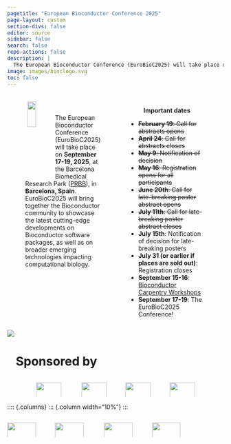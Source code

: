 ```yaml
---
pagetitle: "European Bioconductor Conference 2025"
page-layout: custom
section-divs: false
editor: source
sidebar: false
search: false
repo-actions: false
description: |
  The European Bioconductor Conference (EuroBioC2025) will take place on September 17th to 19th, 2025, in Barcelona, Spain. EuroBioC2025 will bring together the Bioconductor community to showcase the latest cutting-edge developments on the Bioconductor software packages, as well as on broader emerging technologies impacting computational biology.
image: images/bioclogo.svg
toc: false
---
```


:::: {.columns}

::: {.column width="5%"}

:::

::: {.column width="43%"}
::: {.img-float}
![](images/EuroBioC2025logo_500x532.png){style="width: 33%; float: left; margin: 5px;"}
:::
\
\
The European Bioconductor Conference (EuroBioC2025) will take place on
**September 17-19, 2025**, at the Barcelona Biomedical Research Park
([PRBB](https://www.prbb.org)), in **Barcelona, Spain**. EuroBioC2025 will bring together the Bioconductor community to showcase the latest cutting-edge developments on Bioconductor software packages, as well as on broader emerging technologies impacting computational biology.
:::

::: {.column width="4%"}

:::

::: {.column width="43%"}
::: {style="text-align:center;"}
\
**Important dates**
:::

- ~~**February 19**: Call for abstracts opens~~
- ~~**April 24**: Call for abstracts closes~~
- ~~**May 9**: Notification of decision~~
- ~~**May 16**: Registration opens for all participants~~
- ~~**June 20th**: Call for late-breaking poster abstract opens~~
- ~~**July 11th**: Call for late-breaking poster abstract closes~~
- **July 15th**: Notification of decision for late-breaking posters
- **July 31 (or earlier if places are sold out)**: Registration closes
- **September 15-16**: [Bioconductor Carpentry Workshops](pages/carpentryworkshops.qmd)
- **September 17-19**: The EuroBioC2025 Conference!
:::

::: {.column width="5%"}

:::

::::

![](images/prbb_beach.png){fig-alt="EuroBioC2025 venue at the PRBB"}

# \ \ \ Sponsored by

:::: {.columns}
::: {.column width="10%"}
:::

::: {.column width="80%"}

:::: {.columns}
::: {.column width="24%"}
[![](images/sponsors/MELISMdM-Logo-1000x358.png){width=100%}](https://www.upf.edu/web/biomed/mdm){target="_blank"}
:::

::: {.column width="2%"}
:::

::: {.column width="24%"}
[![](images/sponsors/Seqera-Logo-1000x358.png){width=100%}](https://seqera.io){target="_blank"}
:::

::: {.column width="1%"}
:::

::: {.column width="24%"}
[![](images/sponsors/CZI-Logo-1000x358.png){width=100%}](https://chanzuckerberg.com){target="_blank"}
:::

::: {.column width="1%"}
:::

::: {.column width="24%"}
[![](images/sponsors/ISGLOBALSO-Logo-1000x358.png){width=100%}](https://www.isglobal.org/en/severo-ochoa){target="_blank"}
:::
::::

:::

::: {.column width="10%"}
:::

::::

:::: {.columns}
::: {.column width="10%"}
:::

::: {.column width="80%"}

:::: {.columns}
::: {.column width="24%"}
[![](../images/sponsors/RConsortium-Logo-1000x358.png){width=100%}](https://r-consortium.org){target="_blank"}
:::

::: {.column width="1%"}
:::

::: {.column width="24%"}
[![](images/sponsors/Bigomics-Logo-1000x358.png){width=100%}](https://bigomics.ch){target="_blank"}
:::

::: {.column width="2%"}
:::

::: {.column width="24%"}
[![](images/sponsors/MedBioinformatics-Logo-1000x358.png){width=100%}](https://medbioinformatics.com){target="_blank"}
:::

::: {.column width="1%"}
:::

::: {.column width="24%"}
[![](../images/sponsors/Physalia-Logo-1000x358.png){width=100%}](https://www.physalia-courses.org){target="_blank"}
::::

:::

::: {.column width="10%"}
:::

::::
